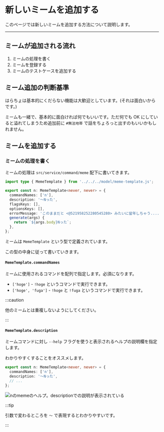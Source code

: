 # 新しいミームを追加する

このページでは新しいミームを追加する方法について説明します。

---

## ミームが追加される流れ

1. ミームの処理を書く
2. ミームを登録する
3. ミームのテストケースを追加する

## ミーム追加の判断基準

はらちょは基本的にくだらない機能は大歓迎としています。(それは面白いからです。)

ミームも一緒で、基本的に面白ければ何でもいいです。ただ何でも OK にしていると溢れてしまうため追加前に `#無法地帯` で話をちょろっと出すのもいいかもしれません。

## ミームを追加する

### ミームの処理を書く

ミームの処理は `src/service/command/meme` 配下に書いてきます。

```ts title="src/service/command/meme/n.ts"
import type { MemeTemplate } from '../../../model/meme-template.js';

export const n: MemeTemplate<never, never> = {
  commandNames: ['n'],
  description: '〜Nった',
  flagsKeys: [],
  optionsKeys: [],
  errorMessage: 'このままだと <@521958252280545280> みたいに留年しちゃう....',
  generate(args) {
    return `${args.body}Nった`;
  },
};
```

ミームは `MemeTemplate` という型で定義されています。

この型の中身に従って書いていきます。

#### `MemeTemplate.commandNames`

ミームに使用されるコマンドを配列で指定します。必須になります。

- `['hoge']` - `!hoge` というコマンドで実行できます。
- `['hoge', 'fuga']` - `!hoge` と `!fuga` というコマンドで実行できます。

:::caution

他のミームとは重複しないようにしてください。

:::

#### `MemeTemplate.description`

ミームコマンドに対し `--help` フラグを使うと表示されるヘルプの説明欄を指定します。

わかりやすくすることをオススメします。

```ts title="src/service/command/meme/n.ts"
export const n: MemeTemplate<never, never> = {
  commandNames: ['n'],
  description: '〜Nった',
  // ...
};
```

![nのmemeのヘルプ。descriptionでの説明が表示されている](../../static/images/meme.jpg)

:::tip

引数で変わるところを `〜` で表現するとわかりやすいです。

:::

